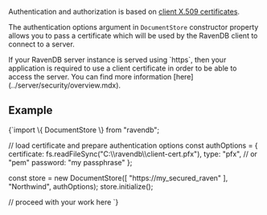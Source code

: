 
Authentication and authorization is based on [client X.509 certificates](../server/security/authorization/security-clearance-and-permissions.mdx).

The authentication options argument in `DocumentStore` constructor property allows you to pass a certificate which will be used by the RavenDB client to connect to a server. 

<Admonition type="note" title="">
If your RavenDB server instance is served using `https`, then your application is required to use a client certificate in order to be able to access the server. You can find more information [here](../server/security/overview.mdx).
</Admonition>

## Example

<TabItem value="client_cert" label="client_cert">
<CodeBlock language="js">
{`import \{ DocumentStore \} from "ravendb";

// load certificate and prepare authentication options
const authOptions = \{
    certificate: fs.readFileSync("C:\\\\ravendb\\\\client-cert.pfx"),
    type: "pfx", // or "pem"
    password: "my passphrase"
\};

const store = new DocumentStore([ "https://my_secured_raven" ], "Northwind", authOptions);
store.initialize();

// proceed with your work here
`}
</CodeBlock>
</TabItem>


